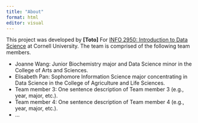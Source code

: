 ```yaml
---
title: "About"
format: html
editor: visual
---
```


This project was developed by **\[Toto\]** For [INFO 2950: Introduction to Data Science](https://info2950.infosci.cornell.edu) at Cornell University. The team is comprised of the following team members.

-   Joanne Wang: Junior Biochemistry major and Data Science minor in the College of Arts and Sciences.
-   Elisabeth Pan: Sophomore Information Science major concentrating in Data Science in the College of Agriculture and Life Sciences.
-   Team member 3: One sentence description of Team member 3 (e.g., year, major, etc.).
-   Team member 4: One sentence description of Team member 4 (e.g., year, major, etc.).
-   ...
